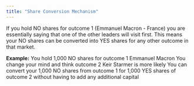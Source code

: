 ```yaml
---
title: "Share Conversion Mechanism"
---
```

If you hold NO shares for outcome 1 (Emmanuel Macron - France) you are essentially saying that one of the other leaders will visit first. This means your NO shares can be converted into YES shares for any other outcome in that market.

**Example:**
You hold 1,000 NO shares for outcome 1 Emmanuel Macron
You change your mind and think outcome 2 Keir Starmer is more likely
You can convert your 1,000 NO shares from outcome 1 for 1,000 YES shares of outcome 2 without having to add any additional capital

